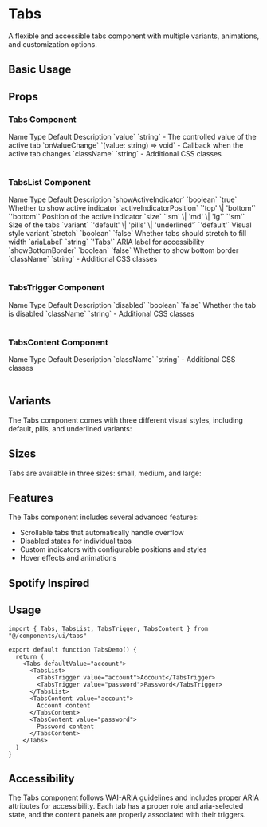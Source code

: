 # Tabs

A flexible and accessible tabs component with multiple variants, animations, and customization options.

## Basic Usage

<ComponentTabs name="tabs-basic" />

<InstallationInstructions componentName="tabs" />

## Props

### Tabs Component

<Table>
  <TableHeader>
    <TableRow>
      <TableHead>Name</TableHead>
      <TableHead>Type</TableHead>
      <TableHead>Default</TableHead>
      <TableHead>Description</TableHead>
    </TableRow>
  </TableHeader>
  <TableBody>
    <TableRow>
      <TableCell>`value`</TableCell>
      <TableCell>`string`</TableCell>
      <TableCell>-</TableCell>
      <TableCell>The controlled value of the active tab</TableCell>
    </TableRow>
    <TableRow>
      <TableCell>`onValueChange`</TableCell>
      <TableCell>`(value: string) => void`</TableCell>
      <TableCell>-</TableCell>
      <TableCell>Callback when the active tab changes</TableCell>
    </TableRow>
    <TableRow>
      <TableCell>`className`</TableCell>
      <TableCell>`string`</TableCell>
      <TableCell>-</TableCell>
      <TableCell>Additional CSS classes</TableCell>
    </TableRow>
  </TableBody>
</Table>

### TabsList Component

<Table>
  <TableHeader>
    <TableRow>
      <TableHead>Name</TableHead>
      <TableHead>Type</TableHead>
      <TableHead>Default</TableHead>
      <TableHead>Description</TableHead>
    </TableRow>
  </TableHeader>
  <TableBody>
    <TableRow>
      <TableCell>`showActiveIndicator`</TableCell>
      <TableCell>`boolean`</TableCell>
      <TableCell>`true`</TableCell>
      <TableCell>Whether to show active indicator</TableCell>
    </TableRow>
    <TableRow>
      <TableCell>`activeIndicatorPosition`</TableCell>
      <TableCell>`'top' \| 'bottom'`</TableCell>
      <TableCell>`'bottom'`</TableCell>
      <TableCell>Position of the active indicator</TableCell>
    </TableRow>
    <TableRow>
      <TableCell>`size`</TableCell>
      <TableCell>`'sm' \| 'md' \| 'lg'`</TableCell>
      <TableCell>`'sm'`</TableCell>
      <TableCell>Size of the tabs</TableCell>
    </TableRow>
    <TableRow>
      <TableCell>`variant`</TableCell>
      <TableCell>`'default' \| 'pills' \| 'underlined'`</TableCell>
      <TableCell>`'default'`</TableCell>
      <TableCell>Visual style variant</TableCell>
    </TableRow>
    <TableRow>
      <TableCell>`stretch`</TableCell>
      <TableCell>`boolean`</TableCell>
      <TableCell>`false`</TableCell>
      <TableCell>Whether tabs should stretch to fill width</TableCell>
    </TableRow>
    <TableRow>
      <TableCell>`ariaLabel`</TableCell>
      <TableCell>`string`</TableCell>
      <TableCell>`'Tabs'`</TableCell>
      <TableCell>ARIA label for accessibility</TableCell>
    </TableRow>
    <TableRow>
      <TableCell>`showBottomBorder`</TableCell>
      <TableCell>`boolean`</TableCell>
      <TableCell>`false`</TableCell>
      <TableCell>Whether to show bottom border</TableCell>
    </TableRow>
    <TableRow>
      <TableCell>`className`</TableCell>
      <TableCell>`string`</TableCell>
      <TableCell>-</TableCell>
      <TableCell>Additional CSS classes</TableCell>
    </TableRow>
  </TableBody>
</Table>

### TabsTrigger Component

<Table>
  <TableHeader>
    <TableRow>
      <TableHead>Name</TableHead>
      <TableHead>Type</TableHead>
      <TableHead>Default</TableHead>
      <TableHead>Description</TableHead>
    </TableRow>
  </TableHeader>
  <TableBody>
    <TableRow>
      <TableCell>`disabled`</TableCell>
      <TableCell>`boolean`</TableCell>
      <TableCell>`false`</TableCell>
      <TableCell>Whether the tab is disabled</TableCell>
    </TableRow>
    <TableRow>
      <TableCell>`className`</TableCell>
      <TableCell>`string`</TableCell>
      <TableCell>-</TableCell>
      <TableCell>Additional CSS classes</TableCell>
    </TableRow>
  </TableBody>
</Table>

### TabsContent Component

<Table>
  <TableHeader>
    <TableRow>
      <TableHead>Name</TableHead>
      <TableHead>Type</TableHead>
      <TableHead>Default</TableHead>
      <TableHead>Description</TableHead>
    </TableRow>
  </TableHeader>
  <TableBody>
    <TableRow>
      <TableCell>`className`</TableCell>
      <TableCell>`string`</TableCell>
      <TableCell>-</TableCell>
      <TableCell>Additional CSS classes</TableCell>
    </TableRow>
  </TableBody>
</Table>

## Variants

The Tabs component comes with three different visual styles, including default, pills, and underlined variants:

<ComponentTabs name="tabs-variants" />

## Sizes

Tabs are available in three sizes: small, medium, and large:

<ComponentTabs name="tabs-sizes" />

## Features

The Tabs component includes several advanced features:

- Scrollable tabs that automatically handle overflow
- Disabled states for individual tabs
- Custom indicators with configurable positions and styles
- Hover effects and animations

<ComponentTabs name="tabs-features" />

## Spotify Inspired

<ComponentTabs name="tabs-spotify" />

## Usage

```tsx
import { Tabs, TabsList, TabsTrigger, TabsContent } from "@/components/ui/tabs"

export default function TabsDemo() {
  return (
    <Tabs defaultValue="account">
      <TabsList>
        <TabsTrigger value="account">Account</TabsTrigger>
        <TabsTrigger value="password">Password</TabsTrigger>
      </TabsList>
      <TabsContent value="account">
        Account content
      </TabsContent>
      <TabsContent value="password">
        Password content
      </TabsContent>
    </Tabs>
  )
}
```

## Accessibility

The Tabs component follows WAI-ARIA guidelines and includes proper ARIA attributes for accessibility. Each tab has a proper role and aria-selected state, and the content panels are properly associated with their triggers. 